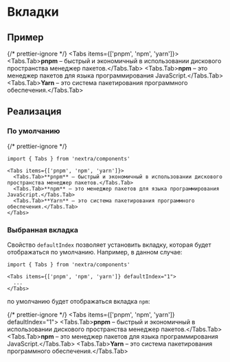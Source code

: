 # Вкладки

## Пример


{/* prettier-ignore */}
<Tabs items={['pnpm', 'npm', 'yarn']}>
  <Tabs.Tab>**pnpm** – быстрый и экономичный в использовании дискового пространства менеджер пакетов.</Tabs.Tab>
  <Tabs.Tab>**npm** – это менеджер пакетов для языка программирования JavaScript.</Tabs.Tab>
  <Tabs.Tab>**Yarn** – это система пакетирования программного обеспечения.</Tabs.Tab>
</Tabs>

## Реализация

### По умолчанию

{/* prettier-ignore */}
```mdx
import { Tabs } from 'nextra/components'

<Tabs items={['pnpm', 'npm', 'yarn']}>
  <Tabs.Tab>**pnpm** – быстрый и экономичный в использовании дискового пространства менеджер пакетов.</Tabs.Tab>
  <Tabs.Tab>**npm** – это менеджер пакетов для языка программирования JavaScript.</Tabs.Tab>
  <Tabs.Tab>**Yarn** – это система пакетирования программного обеспечения.</Tabs.Tab>
</Tabs>
```

### Выбранная вкладка

Свойство `defaultIndex` позволяет установить вкладку, которая будет отображаться по умолчанию.
Например, в данном случае:

```mdx /defaultIndex="1"/
import { Tabs } from 'nextra/components'

<Tabs items={['pnpm', 'npm', 'yarn']} defaultIndex="1">
  ...
</Tabs>
```

по умолчанию будет отображаться вкладка `npm`:

{/* prettier-ignore */}
<Tabs items={['pnpm', 'npm', 'yarn']} defaultIndex="1">
  <Tabs.Tab>**pnpm** – быстрый и экономичный в использовании дискового пространства менеджер пакетов.</Tabs.Tab>
  <Tabs.Tab>**npm** – это менеджер пакетов для языка программирования JavaScript.</Tabs.Tab>
  <Tabs.Tab>**Yarn** – это система пакетирования программного обеспечения.</Tabs.Tab>
</Tabs>